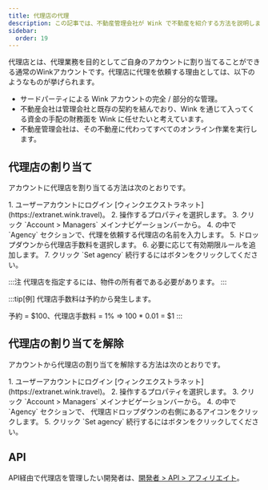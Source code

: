 ```yaml
---
title: 代理店の代理
description: この記事では、不動産管理会社が Wink で不動産を紹介する方法を説明します。
sidebar:
  order: 19
---
```


代理店とは、代理業務を目的としてご自身のアカウントに割り当てることができる通常のWinkアカウントです。代理店に代理を依頼する理由としては、以下のようなものが挙げられます。

* サードパーティによる Wink アカウントの完全 / 部分的な管理。
* 不動産会社は管理会社と既存の契約を結んでおり、Wink を通じて入ってくる資金の手配の財務面を Wink に任せたいと考えています。
* 不動産管理会社は、その不動産に代わってすべてのオンライン作業を実行します。

## 代理店の割り当て

アカウントに代理店を割り当てる方法は次のとおりです。

<Steps>
  1. ユーザーアカウントにログイン [ウィンクエクストラネット](https://extranet.wink.travel)。
  2. 操作するプロパティを選択します。
  3. クリック `Account > Managers` メインナビゲーションバーから。
  4. の中で `Agency` セクションで、代理を依頼する代理店の名前を入力します。
  5. ドロップダウンから代理店手数料を選択します。
  6. 必要に応じて有効期限ルールを追加します。
  7. クリック `Set agency` 続行するにはボタンをクリックしてください。
</Steps>


:::注
代理店を指定するには、物件の所有者である必要があります。
:::

:::tip\[例]
代理店手数料は予約から発生します。

予約 = $100、代理店手数料 = 1% => 100 \* 0.01 = $1
:::

## 代理店の割り当てを解除

アカウントから代理店の割り当てを解除する方法は次のとおりです。

<Steps>
  1. ユーザーアカウントにログイン [ウィンクエクストラネット](https://extranet.wink.travel)。
  2. 操作するプロパティを選択します。
  3. クリック `Account > Managers` メインナビゲーションバーから。
  4. の中で `Agency` セクションで、 <Badge text="x" variant="danger" size="small" /> 代理店ドロップダウンの右側にあるアイコンをクリックします。
  5. クリック `Set agency` 続行するにはボタンをクリックしてください。
</Steps>


## API

API経由で代理店を管理したい開発者は、[開発者 > API > アフィリエイト](/developers/apis/#affiliate-api)。

